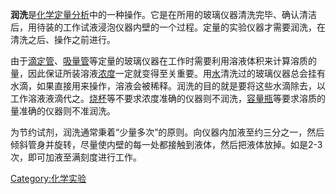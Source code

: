 {{Unreferenced|time=2019-03-30T11:40:37+00:00}}
'''润洗'''是[[化学|化学]][[定量分析|定量分析]]中的一种操作。它是在所用的玻璃仪器清洗完毕、确认清洁后，用待装的工作试液浸泡仪器内壁的一个过程。定量的实验仪器才需要润洗，在清洗之后、操作之前进行。

由于[[滴定管|滴定管]]、[[吸量管|吸量管]]等定量的玻璃仪器在工作时需要利用溶液体积来计算溶质的量，因此保证所装溶液[[浓度|浓度]]一定就变得至关重要。用[[水|水]]清洗过的玻璃仪器总会挂有水滴，如果直接用来操作，溶液会被稀释。润洗的目的就是要将这些水滴除去，以工作溶液液滴代之。[[烧杯|烧杯]]等不要求浓度准确的仪器则不润洗，[[容量瓶|容量瓶]]等要求溶质的量准确的仪器则不准润洗。

为节约试剂，润洗通常秉着“少量多次”的原则。向仪器内加液至约三分之一，然后倾斜管身并旋转，尽量使内壁的每一处都接触到液体，然后把液体放掉。如是2-3次，即可加液至满刻度进行工作。

[[Category:化学实验|Category:化学实验]]
{{Chem-stub}}